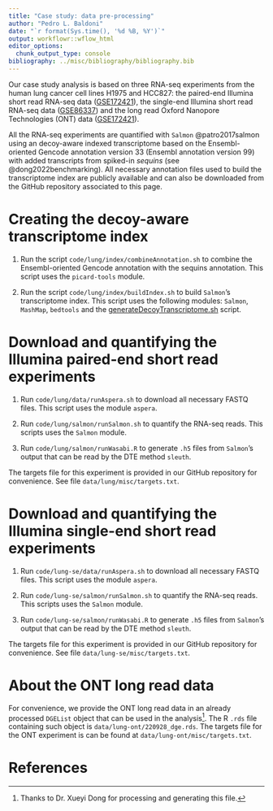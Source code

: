 ```yaml
---
title: "Case study: data pre-processing"
author: "Pedro L. Baldoni"
date: "`r format(Sys.time(), '%d %B, %Y')`"
output: workflowr::wflow_html
editor_options:
  chunk_output_type: console
bibliography: ../misc/bibliography/bibliography.bib
---
```


Our case study analysis is based on three RNA-seq experiments from the human lung cancer cell lines H1975 and HCC827: the paired-end Illumina short read RNA-seq data ([GSE172421](https://www.ncbi.nlm.nih.gov/geo/query/acc.cgi?acc=GSE172421)), the single-end Illumina short read RNA-seq data ([GSE86337](https://www.ncbi.nlm.nih.gov/geo/query/acc.cgi?acc=GSE86337)) and the long read Oxford Nanopore Technologies (ONT) data ([GSE172421](https://www.ncbi.nlm.nih.gov/geo/query/acc.cgi?acc=GSE172421)).

All the RNA-seq experiments are quantified with `Salmon` @patro2017salmon using an decoy-aware indexed transcriptome based on the Ensembl-oriented Gencode annotation version 33 (Ensembl annotation version 99) with added transcripts from spiked-in *sequins* (see @dong2022benchmarking). All necessary annotation files used to build the transcriptome index are publicly available and can also be downloaded from the GitHub repository associated to this page.

# Creating the decoy-aware transcriptome index

1. Run the script `code/lung/index/combineAnnotation.sh` to combine the Ensembl-oriented Gencode annotation with the sequins annotation. This script uses the `picard-tools` module.

2. Run the script `code/lung/index/buildIndex.sh` to build `Salmon`'s transcriptome index. This script uses the following modules: `Salmon`, `MashMap`, `bedtools` and the [generateDecoyTranscriptome.sh](https://github.com/COMBINE-lab/SalmonTools/blob/master/scripts/generateDecoyTranscriptome.sh) script.

# Download and quantifying the Illumina paired-end short read experiments

1. Run `code/lung/data/runAspera.sh` to download all necessary FASTQ files. This script uses the module `aspera`.

2. Run `code/lung/salmon/runSalmon.sh` to quantify the RNA-seq reads. This scripts uses the `Salmon` module.

3. Run `code/lung/salmon/runWasabi.R` to generate `.h5` files from `Salmon`'s output that can be read by the DTE method `sleuth`.

The targets file for this experiment is provided in our GitHub repository for convenience. See file `data/lung/misc/targets.txt`.

# Download and quantifying the Illumina single-end short read experiments

1. Run `code/lung-se/data/runAspera.sh` to download all necessary FASTQ files. This script uses the module `aspera`.

2. Run `code/lung-se/salmon/runSalmon.sh` to quantify the RNA-seq reads. This scripts uses the `Salmon` module.

3. Run `code/lung-se/salmon/runWasabi.R` to generate `.h5` files from `Salmon`'s output that can be read by the DTE method `sleuth`.

The targets file for this experiment is provided in our GitHub repository for convenience. See file `data/lung-se/misc/targets.txt`.

# About the ONT long read data

For convenience, we provide the ONT long read data in an already processed `DGEList` object that can be used in the analysis^[Thanks to Dr. Xueyi Dong for processing and generating this file.]. The R `.rds` file containing such object is `data/lung-ont/220928_dge.rds`. The targets file for the ONT experiment is can be found at `data/lung-ont/misc/targets.txt`.

# References
